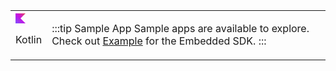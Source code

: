 <table class="logoTable">
<tr class="logoTr">
<td class="logoTdLeft">

<svg xmlns="http://www.w3.org/2000/svg" width="1em" height="1em" viewBox="0 0 32 32" fill="none">
  <path d="M32 32H0V0h32L16 16l16 16Z" fill="url(#KotlinLogo_svg__a)"/>
  <defs>
    <linearGradient id="KotlinLogo_svg__a" x1="32" y1="0" x2="0" y2="32" gradientUnits="userSpaceOnUse">
      <stop offset="0.003" stop-color="#E44857"/>
      <stop offset="0.469" stop-color="#C711E1"/>
      <stop offset="1" stop-color="#7F52FF"/>
    </linearGradient>
  </defs>
</svg>

Kotlin

</td>
<td class="logoTdRight">

:::tip Sample App
Sample apps are available to explore. Check out [Example](https://github.com/gobeyondidentity/bi-sdk-android/tree/main/app) for the Embedded SDK.
:::

</td>
</tr>
</table>
